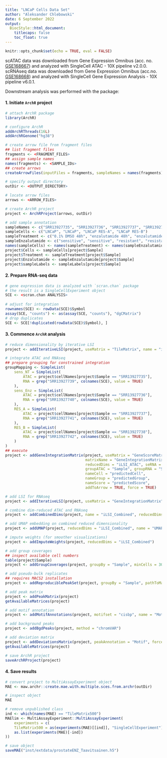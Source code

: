 ```yaml
---
title: "LNCaP Cells Data Set"
author: "Aleksander Chlebowski"
date: 6 September 2022
output:
  BiocStyle::html_document:
    titlecaps: false
    toc_float: true
---
```


```r
knitr::opts_chunk$set(echo = TRUE, eval = FALSE)
```


scATAC data was downloaded from Gene Expression Omnibus
(acc. no. [GSE168667](https://www.ncbi.nlm.nih.gov/geo/query/acc.cgi?acc=GSE168667))
and analyzed with SingleCell ATAC - 10X pipeline v2.0.0. \cr
scRNAseq data was downloaded from  Gene Expression Omnibus
(acc.no. [GSE168668](https://www.ncbi.nlm.nih.gov/geo/query/acc.cgi?acc=GSE168668))
and analyzed with SingleCell Gene Expression Analysis - 10X pipeline v6.0.1. \cr

Downstream analysis was performed with the \code{ArchR} package:

#### 1. Initiate `ArchR` project
```r
# attach ArchR package
library(ArchR)

# configure ArchR
addArchRThreads(16L)
addArchRGenome("hg38")

# create arrow file from fragment files
## list fragment files
fragments <- <FRAGMENT_FILES>
## assign sample names
names(fragments) <- <SAMPLE_IDs>
## create arrows
createArrowFiles(inputFiles = fragments, sampleNames = names(fragments))

# specify output directory
outDir <- <OUTPUT_DIRECTORY>

# locate arrow files
arrows <- <ARROW_FILES>

# create ArchR project
project <- ArchRProject(arrows, outDir)

# add sample annotation
sampleNames <- c("SRR13927735", "SRR13927736", "SRR13927737", "SRR13927738")
sampleCells <- c("LNCaP", "LNCaP", "LNCaP RES-A", "LNCaP RES-B")
sampleTreatment <- c("0.1% DMSO 48h", "enzalutamide 48h", "enzalutamide", "enzalutamide")
sampleEnzalutamide <- c("sensitive", "sensitive", "resistant", "resistant")
names(sampleCells) <- names(sampleTreatment) <- names(sampleEnzalutamide) <- sampleNames
project$Cells <- sampleCells[project$Sample]
project$Treatment <- sampleTreatment[project$Sample]
project$Enzalutamide <- sampleEnzalutamide[project$Sample]
project$sampleLabels <- sampleLabels[project$Sample]
```

#### 2. Prepare RNA-seq data
```r
# gene expression data is analyzed with `scran.chan` package
# the result is a SingleCellExperiment object
SCE <- <scran.chan ANALYSIS>
    
# adjust for integration
rownames(SCE) <- rowData(SCE)$Symbol
assay(SCE, "counts") <- as(assay(SCE, "counts"), "dgCMatrix")
# drop duplicates
SCE <- SCE[!duplicated(rowData(SCE)$Symbol), ]
```

#### 3. Commence `ArchR` analysis
```r
# reduce dimensionality by iterative LSI
project <- addIterativeLSI(project, useMatrix = "TileMatrix", name = "iLSI_ATAC")

# integrate ATAC and RNAseq
## prepare grouping for constrained integration
groupMapping <- SimpleList(
    sens_NT = SimpleList(
        ATAC = project$cellNames[project$Sample == "SRR13927735"],
        RNA = grep("SRR13927739", colnames(SCE), value = TRUE)
    ),
    sens_Enz = SimpleList(
        ATAC = project$cellNames[project$Sample == "SRR13927736"],
        RNA = grep("SRR13927740", colnames(SCE), value = TRUE)
    ),
    RES_A = SimpleList(
        ATAC = project$cellNames[project$Sample == "SRR13927737"],
        RNA = grep("SRR13927741", colnames(SCE), value = TRUE)
    ),
    RES_B = SimpleList(
        ATAC = project$cellNames[project$Sample == "SRR13927738"],
        RNA = grep("SRR13927742", colnames(SCE), value = TRUE)
    )
)
## execute
project <- addGeneIntegrationMatrix(project, useMatrix = "GeneScoreMatrix",
                                    matrixName = "GeneIntegrationMatrix",
                                    reducedDims = "iLSI_ATAC", seRNA = SCE,
                                    groupATAC = "Sample", groupRNA = "Sample", groupList = groupMapping,
                                    nameCell = "predictedCell",
                                    nameGroup = "predictedGroup",
                                    nameScore = "predictedScore",
                                    addToArrow = TRUE, force = TRUE)

# add LSI for RNAseq
project <- addIterativeLSI(project, useMatrix = "GeneIntegrationMatrix", name = "iLSI_RNAseq")

# combine dim-reduced ATAC and RNAseq
project <- addCombinedDims(project, name = "iLSI_Combined", reducedDims = c("iLSI_ATAC", "iLSI_RNAseq"))

# add UMAP embedding on combined reduced dimensionality
project <- addUMAP(project, reducedDims = "iLSI_Combined", name = "UMAP_Combined", verbose = FALSE)

# impute weights (for smoother visualizations)
project <- addImputeWeights(project, reducedDims = "iLSI_Combined")

# add group coverages
## inspect available cell numbers
table(project$Sample)
project <- addGroupCoverages(project, groupBy = "Sample", minCells = 30, maxCells = 250)

# add pseudo-bulk replicates
## requires MACS2 installation
project <- addReproduciblePeakSet(project, groupBy = "Sample", pathToMacs2 = "<PATH_TO_MACS2_INSTALLATION>")

# add peak matrix
project <- addPeakMatrix(project)
getAvailableMatrices(project)

# add motif annotation
project <- addMotifAnnotations(project, motifset = "cisbp", name = "Motif")

# add background peaks
project <- addBgdPeaks(project, method = "chromVAR")

# add deviation matrix
project <- addDeviationsMatrix(project, peakAnnotation = "Motif", force = TRUE)
getAvailableMatrices(project)

# save ArchR project
saveArchRProject(project)
```

#### 4. Save results
```r
# convert project to MultiAssayExperiment object
MAE <- maw.archr::create.mae.with.multiple.sces.from.archr(outDir)

# inspect object
MAE

# remove unpublished class
ind <- which(names(MAE) == "TileMatrix500")
MAElim <- MultiAssayExperiment::MultiAssayExperiment(
    experiments = c(
    TileMatrix500 = as(experiments(MAE)[[ind]], "SingleCellExperiment"),
    as.list(experiments(MAE)[-ind])
))

# save object
saveMAE("inst/extdata/prostateENZ_Taavitsainen.h5")
```

\cr
